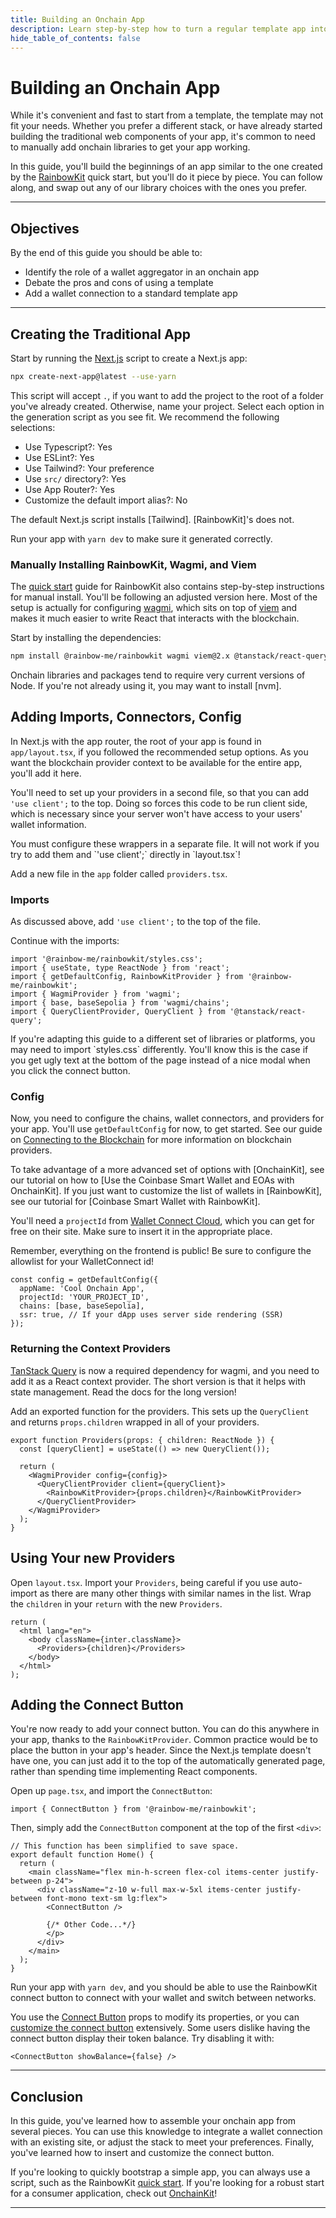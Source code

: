 ```yaml
---
title: Building an Onchain App
description: Learn step-by-step how to turn a regular template app into an onchain app with a wallet connection.
hide_table_of_contents: false
---
```



# Building an Onchain App

While it's convenient and fast to start from a template, the template may not fit your needs. Whether you prefer a different stack, or have already started building the traditional web components of your app, it's common to need to manually add onchain libraries to get your app working.

In this guide, you'll build the beginnings of an app similar to the one created by the [RainbowKit] quick start, but you'll do it piece by piece. You can follow along, and swap out any of our library choices with the ones you prefer.

---

## Objectives

By the end of this guide you should be able to:

- Identify the role of a wallet aggregator in an onchain app
- Debate the pros and cons of using a template
- Add a wallet connection to a standard template app

---

## Creating the Traditional App

Start by running the [Next.js] script to create a Next.js app:

```bash
npx create-next-app@latest --use-yarn
```

This script will accept `.`, if you want to add the project to the root of a folder you've already created. Otherwise, name your project. Select each option in the generation script as you see fit. We recommend the following selections:

- Use Typescript?: Yes
- Use ESLint?: Yes
- Use Tailwind?: Your preference
- Use `src/` directory?: Yes
- Use App Router?: Yes
- Customize the default import alias?: No

<Note>
The default Next.js script installs [Tailwind]. [RainbowKit]'s does not.
</Note>


Run your app with `yarn dev` to make sure it generated correctly.

### Manually Installing RainbowKit, Wagmi, and Viem

The [quick start] guide for RainbowKit also contains step-by-step instructions for manual install. You'll be following an adjusted version here. Most of the setup is actually for configuring [wagmi], which sits on top of [viem] and makes it much easier to write React that interacts with the blockchain.

Start by installing the dependencies:

```bash
npm install @rainbow-me/rainbowkit wagmi viem@2.x @tanstack/react-query
```

<Note>
Onchain libraries and packages tend to require very current versions of Node. If you're not already using it, you may want to install [nvm].
</Note>


## Adding Imports, Connectors, Config

In Next.js with the app router, the root of your app is found in `app/layout.tsx`, if you followed the recommended setup options. As you want the blockchain provider context to be available for the entire app, you'll add it here.

You'll need to set up your providers in a second file, so that you can add `'use client';` to the top. Doing so forces this code to be run client side, which is necessary since your server won't have access to your users' wallet information.

<Warning>
You must configure these wrappers in a separate file. It will not work if you try to add them and `'use client';` directly in `layout.tsx`!
</Warning>


Add a new file in the `app` folder called `providers.tsx`.

### Imports

As discussed above, add `'use client';` to the top of the file.

Continue with the imports:

```tsx
import '@rainbow-me/rainbowkit/styles.css';
import { useState, type ReactNode } from 'react';
import { getDefaultConfig, RainbowKitProvider } from '@rainbow-me/rainbowkit';
import { WagmiProvider } from 'wagmi';
import { base, baseSepolia } from 'wagmi/chains';
import { QueryClientProvider, QueryClient } from '@tanstack/react-query';
```

<Warning>
If you're adapting this guide to a different set of libraries or platforms, you may need to import `styles.css` differently. You'll know this is the case if you get ugly text at the bottom of the page instead of a nice modal when you click the connect button.
</Warning>


### Config

Now, you need to configure the chains, wallet connectors, and providers for your app. You'll use `getDefaultConfig` for now, to get started. See our guide on [Connecting to the Blockchain] for more information on blockchain providers.

<Note>
To take advantage of a more advanced set of options with [OnchainKit], see our tutorial on how to [Use the Coinbase Smart Wallet and EOAs with OnchainKit]. If you just want to customize the list of wallets in [RainbowKit], see our tutorial for [Coinbase Smart Wallet with RainbowKit].
</Note>


You'll need a `projectId` from [Wallet Connect Cloud], which you can get for free on their site. Make sure to insert it in the appropriate place.

<Danger>
Remember, everything on the frontend is public! Be sure to configure the allowlist for your WalletConnect id!
</Danger>


```tsx
const config = getDefaultConfig({
  appName: 'Cool Onchain App',
  projectId: 'YOUR_PROJECT_ID',
  chains: [base, baseSepolia],
  ssr: true, // If your dApp uses server side rendering (SSR)
});
```

### Returning the Context Providers

[TanStack Query] is now a required dependency for wagmi, and you need to add it as a React context provider. The short version is that it helps with state management. Read the docs for the long version!

Add an exported function for the providers. This sets up the `QueryClient` and returns `props.children` wrapped in all of your providers.

```tsx
export function Providers(props: { children: ReactNode }) {
  const [queryClient] = useState(() => new QueryClient());

  return (
    <WagmiProvider config={config}>
      <QueryClientProvider client={queryClient}>
        <RainbowKitProvider>{props.children}</RainbowKitProvider>
      </QueryClientProvider>
    </WagmiProvider>
  );
}
```

## Using Your new Providers

Open `layout.tsx`. Import your `Providers`, being careful if you use auto-import as there are many other things with similar names in the list. Wrap the `children` in your `return` with the new `Providers`.

```tsx
return (
  <html lang="en">
    <body className={inter.className}>
      <Providers>{children}</Providers>
    </body>
  </html>
);
```

## Adding the Connect Button

You're now ready to add your connect button. You can do this anywhere in your app, thanks to the `RainbowKitProvider`. Common practice would be to place the button in your app's header. Since the Next.js template doesn't have one, you can just add it to the top of the automatically generated page, rather than spending time implementing React components.

Open up `page.tsx`, and import the `ConnectButton`:

```tsx
import { ConnectButton } from '@rainbow-me/rainbowkit';
```

Then, simply add the `ConnectButton` component at the top of the first `<div>`:

```tsx
// This function has been simplified to save space.
export default function Home() {
  return (
    <main className="flex min-h-screen flex-col items-center justify-between p-24">
      <div className="z-10 w-full max-w-5xl items-center justify-between font-mono text-sm lg:flex">
        <ConnectButton />

        {/* Other Code...*/}
        </p>
      </div>
    </main>
  );
}
```

Run your app with `yarn dev`, and you should be able to use the RainbowKit connect button to connect with your wallet and switch between networks.

You use the [Connect Button] props to modify its properties, or you can [customize the connect button] extensively. Some users dislike having the connect button display their token balance. Try disabling it with:

```tsx
<ConnectButton showBalance={false} />
```

---

## Conclusion

In this guide, you've learned how to assemble your onchain app from several pieces. You can use this knowledge to integrate a wallet connection with an existing site, or adjust the stack to meet your preferences. Finally, you've learned how to insert and customize the connect button.

If you're looking to quickly bootstrap a simple app, you can always use a script, such as the RainbowKit [quick start]. If you're looking for a robust start for a consumer application, check out [OnchainKit]!

---

[RainbowKit]: https://www.rainbowkit.com/
[wagmi]: https://wagmi.sh/
[viem]: https://viem.sh/
[quick start]: https://www.rainbowkit.com/docs/installation
[Next.js]: https://nextjs.org/
[Tailwind]: https://tailwindcss.com/
[nvm]: https://github.com/nvm-sh/nvm
[WalletConnect]: https://cloud.walletconnect.com/
[Connecting to the Blockchain]: https://docs.base.org/connecting-to-the-blockchain/overview
[Wallet Connect Cloud]: https://cloud.walletconnect.com/
[Connect Button]: https://www.rainbowkit.com/docs/connect-button
[customize the connect button]: https://www.rainbowkit.com/docs/custom-connect-button
[TanStack Query]: https://tanstack.com/query/latest
[Coinbase Smart Wallet with RainbowKit]: https://docs.base.org/tutorials/smart-wallet-and-rainbowkit
[OnchainKit]: https://onchainkit.xyz/?utm_source=basedocs&utm_medium=tutorials&campaign=building-an-onchain-app
[Use the Coinbase Smart Wallet and EOAs with OnchainKit]: https://docs.base.org/tutorials/smart-wallet-and-eoa-with-onchainkit


<PolicyBanner />
